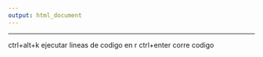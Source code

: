 ```yaml
---
output: html_document
---
```

---
ctrl+alt+k ejecutar lineas de codigo en r
ctrl+enter corre codigo
```r

```